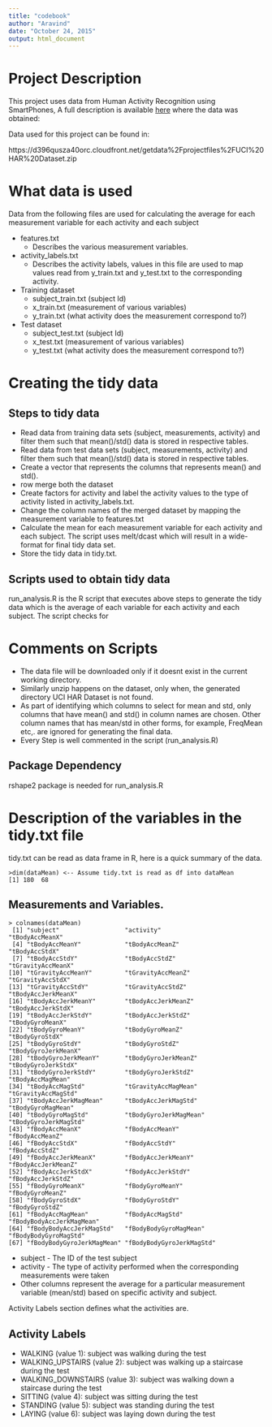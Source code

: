 ```yaml
---
title: "codebook"
author: "Aravind"
date: "October 24, 2015"
output: html_document
---
```


# Project Description
This project uses data from Human Activity Recognition using SmartPhones, A full description is available [here](http://archive.ics.uci.edu/ml/datasets/Human+Activity+Recognition+Using+Smartphones) where the data was obtained: 

Data used for this project can be found in: 

https://d396qusza40orc.cloudfront.net/getdata%2Fprojectfiles%2FUCI%20HAR%20Dataset.zip 

# What data is used

Data from the following files are used for calculating the average for each measurement
variable for each activity and each subject

* features.txt
    + Describes the various measurement variables.
* activity_labels.txt
    + Describes the activity labels, values in this file are used to map values read from y_train.txt and y_test.txt to the corresponding activity.
* Training dataset
    + subject_train.txt (subject Id)
    + x_train.txt (measurement of various variables)
    + y_train.txt (what activity does the measurement correspond to?)
* Test dataset
    + subject_test.txt (subject Id)
    + x_test.txt (measurement of various variables)
    + y_test.txt (what activity does the measurement correspond to?)

# Creating the tidy data

## Steps to tidy data

* Read data from training data sets (subject, measurements, activity) and filter them such that mean()/std() data is stored in respective tables.
* Read data from test data sets (subject, measurements, activity) and filter them such that mean()/std() data is stored in respective tables.
* Create a vector that represents the columns that represents mean() and std().
* row merge both the dataset
* Create factors for activity and label the activity values to the type of activity listed in activity_labels.txt.
* Change the column names of the merged dataset by mapping the measurement variable to features.txt
* Calculate the mean for each measurement variable for each activity and each subject.
The script uses melt/dcast which will result in a wide-format for final tidy data set.
* Store the tidy data in tidy.txt.

## Scripts used to obtain tidy data

run_analysis.R is the R script that executes above steps to generate the tidy data which is the average of each variable for each activity and each subject. The script checks for

# Comments on Scripts
* The data file will be downloaded only if it doesnt exist in the current working directory.
* Similarly unzip happens on the dataset, only when, the generated directory UCI HAR Dataset is not found.
* As part of identifying which columns to select for mean and std, only columns that have mean() and std() in column names are chosen. Other column names that has mean/std in other forms, for example, FreqMean etc,. are ignored for generating the final data.
* Every Step is well commented in the script (run_analysis.R)

## Package Dependency

rshape2 package is needed for run_analysis.R

# Description of the variables in the tidy.txt file

tidy.txt can be read as data frame in R, here is a quick summary of the data. 

```
>dim(dataMean) <-- Assume tidy.txt is read as df into dataMean
[1] 180  68
```

## Measurements and Variables.

```
> colnames(dataMean)
 [1] "subject"                  "activity"                 "tBodyAccMeanX"           
 [4] "tBodyAccMeanY"            "tBodyAccMeanZ"            "tBodyAccStdX"            
 [7] "tBodyAccStdY"             "tBodyAccStdZ"             "tGravityAccMeanX"        
[10] "tGravityAccMeanY"         "tGravityAccMeanZ"         "tGravityAccStdX"         
[13] "tGravityAccStdY"          "tGravityAccStdZ"          "tBodyAccJerkMeanX"       
[16] "tBodyAccJerkMeanY"        "tBodyAccJerkMeanZ"        "tBodyAccJerkStdX"        
[19] "tBodyAccJerkStdY"         "tBodyAccJerkStdZ"         "tBodyGyroMeanX"          
[22] "tBodyGyroMeanY"           "tBodyGyroMeanZ"           "tBodyGyroStdX"           
[25] "tBodyGyroStdY"            "tBodyGyroStdZ"            "tBodyGyroJerkMeanX"      
[28] "tBodyGyroJerkMeanY"       "tBodyGyroJerkMeanZ"       "tBodyGyroJerkStdX"       
[31] "tBodyGyroJerkStdY"        "tBodyGyroJerkStdZ"        "tBodyAccMagMean"         
[34] "tBodyAccMagStd"           "tGravityAccMagMean"       "tGravityAccMagStd"       
[37] "tBodyAccJerkMagMean"      "tBodyAccJerkMagStd"       "tBodyGyroMagMean"        
[40] "tBodyGyroMagStd"          "tBodyGyroJerkMagMean"     "tBodyGyroJerkMagStd"     
[43] "fBodyAccMeanX"            "fBodyAccMeanY"            "fBodyAccMeanZ"           
[46] "fBodyAccStdX"             "fBodyAccStdY"             "fBodyAccStdZ"            
[49] "fBodyAccJerkMeanX"        "fBodyAccJerkMeanY"        "fBodyAccJerkMeanZ"       
[52] "fBodyAccJerkStdX"         "fBodyAccJerkStdY"         "fBodyAccJerkStdZ"        
[55] "fBodyGyroMeanX"           "fBodyGyroMeanY"           "fBodyGyroMeanZ"          
[58] "fBodyGyroStdX"            "fBodyGyroStdY"            "fBodyGyroStdZ"           
[61] "fBodyAccMagMean"          "fBodyAccMagStd"           "fBodyBodyAccJerkMagMean" 
[64] "fBodyBodyAccJerkMagStd"   "fBodyBodyGyroMagMean"     "fBodyBodyGyroMagStd"     
[67] "fBodyBodyGyroJerkMagMean" "fBodyBodyGyroJerkMagStd" 
```

* subject - The ID of the test subject
* activity - The type of activity performed when the corresponding measurements were taken
* Other columns represent the average for a particular measurement variable (mean/std) based on specific activity and subject.

Activity Labels section defines what the activities are.

## Activity Labels

* WALKING (value 1): subject was walking during the test
* WALKING_UPSTAIRS (value 2): subject was walking up a staircase during the test
* WALKING_DOWNSTAIRS (value 3): subject was walking down a staircase during the test
* SITTING (value 4): subject was sitting during the test
* STANDING (value 5): subject was standing during the test
* LAYING (value 6): subject was laying down during the test
